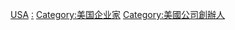 [[Category:科技公司创办人|USA]]
[[Category:美国科技公司|:]]
[[Category:美国企业家|Category:美国企业家]]
[[Category:美國公司創辦人|Category:美國公司創辦人]]